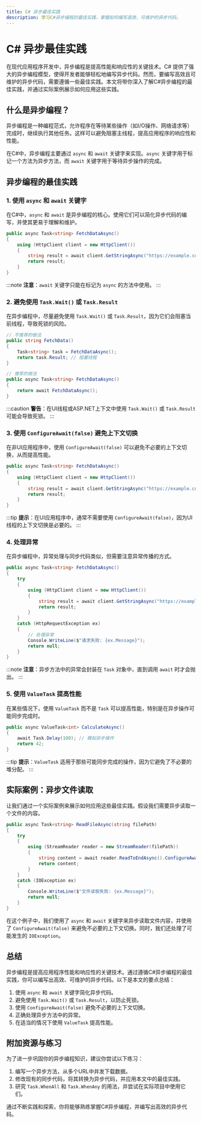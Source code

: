 ```yaml
---
title: C# 异步最佳实践
description: 学习C#异步编程的最佳实践，掌握如何编写高效、可维护的异步代码。
---
```


# C# 异步最佳实践

在现代应用程序开发中，异步编程是提高性能和响应性的关键技术。C# 提供了强大的异步编程模型，使得开发者能够轻松地编写异步代码。然而，要编写高效且可维护的异步代码，需要遵循一些最佳实践。本文将带你深入了解C#异步编程的最佳实践，并通过实际案例展示如何应用这些实践。

## 什么是异步编程？

异步编程是一种编程范式，允许程序在等待某些操作（如I/O操作、网络请求等）完成时，继续执行其他任务。这样可以避免阻塞主线程，提高应用程序的响应性和性能。

在C#中，异步编程主要通过 `async` 和 `await` 关键字来实现。`async` 关键字用于标记一个方法为异步方法，而 `await` 关键字用于等待异步操作的完成。

## 异步编程的最佳实践

### 1. 使用 `async` 和 `await` 关键字

在C#中，`async` 和 `await` 是异步编程的核心。使用它们可以简化异步代码的编写，并使其更易于理解和维护。

```csharp
public async Task<string> FetchDataAsync()
{
    using (HttpClient client = new HttpClient())
    {
        string result = await client.GetStringAsync("https://example.com/data");
        return result;
    }
}
```

:::note
**注意**：`await` 关键字只能在标记为 `async` 的方法中使用。
:::

### 2. 避免使用 `Task.Wait()` 或 `Task.Result`

在异步编程中，尽量避免使用 `Task.Wait()` 或 `Task.Result`，因为它们会阻塞当前线程，导致死锁的风险。

```csharp
// 不推荐的做法
public string FetchData()
{
    Task<string> task = FetchDataAsync();
    return task.Result; // 阻塞线程
}

// 推荐的做法
public async Task<string> FetchDataAsync()
{
    return await FetchDataAsync();
}
```

:::caution
**警告**：在UI线程或ASP.NET上下文中使用 `Task.Wait()` 或 `Task.Result` 可能会导致死锁。
:::

### 3. 使用 `ConfigureAwait(false)` 避免上下文切换

在非UI应用程序中，使用 `ConfigureAwait(false)` 可以避免不必要的上下文切换，从而提高性能。

```csharp
public async Task<string> FetchDataAsync()
{
    using (HttpClient client = new HttpClient())
    {
        string result = await client.GetStringAsync("https://example.com/data").ConfigureAwait(false);
        return result;
    }
}
```

:::tip
**提示**：在UI应用程序中，通常不需要使用 `ConfigureAwait(false)`，因为UI线程的上下文切换是必要的。
:::

### 4. 处理异常

在异步编程中，异常处理与同步代码类似，但需要注意异常传播的方式。

```csharp
public async Task<string> FetchDataAsync()
{
    try
    {
        using (HttpClient client = new HttpClient())
        {
            string result = await client.GetStringAsync("https://example.com/data");
            return result;
        }
    }
    catch (HttpRequestException ex)
    {
        // 处理异常
        Console.WriteLine($"请求失败: {ex.Message}");
        return null;
    }
}
```

:::note
**注意**：异步方法中的异常会封装在 `Task` 对象中，直到调用 `await` 时才会抛出。
:::

### 5. 使用 `ValueTask` 提高性能

在某些情况下，使用 `ValueTask` 而不是 `Task` 可以提高性能，特别是在异步操作可能同步完成时。

```csharp
public async ValueTask<int> CalculateAsync()
{
    await Task.Delay(100); // 模拟异步操作
    return 42;
}
```

:::tip
**提示**：`ValueTask` 适用于那些可能同步完成的操作，因为它避免了不必要的堆分配。
:::

## 实际案例：异步文件读取

让我们通过一个实际案例来展示如何应用这些最佳实践。假设我们需要异步读取一个文件的内容。

```csharp
public async Task<string> ReadFileAsync(string filePath)
{
    try
    {
        using (StreamReader reader = new StreamReader(filePath))
        {
            string content = await reader.ReadToEndAsync().ConfigureAwait(false);
            return content;
        }
    }
    catch (IOException ex)
    {
        Console.WriteLine($"文件读取失败: {ex.Message}");
        return null;
    }
}
```

在这个例子中，我们使用了 `async` 和 `await` 关键字来异步读取文件内容，并使用了 `ConfigureAwait(false)` 来避免不必要的上下文切换。同时，我们还处理了可能发生的 `IOException`。

## 总结

异步编程是提高应用程序性能和响应性的关键技术。通过遵循C#异步编程的最佳实践，你可以编写出高效、可维护的异步代码。以下是本文的要点总结：

1. 使用 `async` 和 `await` 关键字简化异步代码。
2. 避免使用 `Task.Wait()` 或 `Task.Result`，以防止死锁。
3. 使用 `ConfigureAwait(false)` 避免不必要的上下文切换。
4. 正确处理异步方法中的异常。
5. 在适当的情况下使用 `ValueTask` 提高性能。

## 附加资源与练习

为了进一步巩固你的异步编程知识，建议你尝试以下练习：

1. 编写一个异步方法，从多个URL中并发下载数据。
2. 修改现有的同步代码，将其转换为异步代码，并应用本文中的最佳实践。
3. 研究 `Task.WhenAll` 和 `Task.WhenAny` 的用法，并尝试在实际项目中使用它们。

通过不断实践和探索，你将能够熟练掌握C#异步编程，并编写出高效的异步代码。